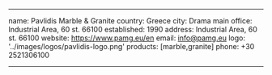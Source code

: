 ---

name: Pavlidis Marble & Granite
country: Greece
city: Drama
main office: Industrial Area, 60 st. 66100
established: 1990
address: Industrial Area, 60 st. 66100
website: https://www.pamg.eu/en
email: info@pamg.eu
logo: '../images/logos/pavlidis-logo.png'
products: [marble,granite]
phone: +30 2521306100

---